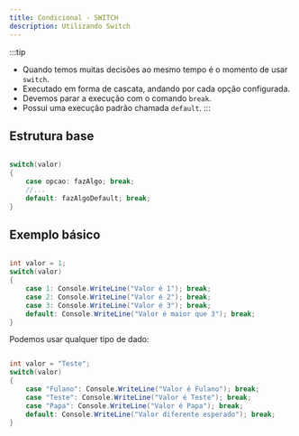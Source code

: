 ```yaml
---
title: Condicional - SWITCH
description: Utilizando Switch
---
```


:::tip
- Quando temos muitas decisões ao mesmo tempo é o momento de usar `switch`.
- Executado em forma de cascata, andando por cada opção configurada.
- Devemos parar a execução com o comando `break`.
- Possui uma execução padrão chamada `default`.
:::

## Estrutura base

```csharp

switch(valor)
{
    case opcao: fazAlgo; break;
    //...
    default: fazAlgoDefault; break;
}

```

## Exemplo básico

```csharp

int valor = 1;
switch(valor)
{
    case 1: Console.WriteLine("Valor é 1"); break;
    case 2: Console.WriteLine("Valor é 2"); break;
    case 3: Console.WriteLine("Valor é 3"); break;
    default: Console.WriteLine("Valor é maior que 3"); break;
}

```

Podemos usar qualquer tipo de dado:

```csharp

int valor = "Teste";
switch(valor)
{
    case "Fulano": Console.WriteLine("Valor é Fulano"); break;
    case "Teste": Console.WriteLine("Valor é Teste"); break;
    case "Papa": Console.WriteLine("Valor é Papa"); break;
    default: Console.WriteLine("Valor diferente esperado"); break;
}

```
